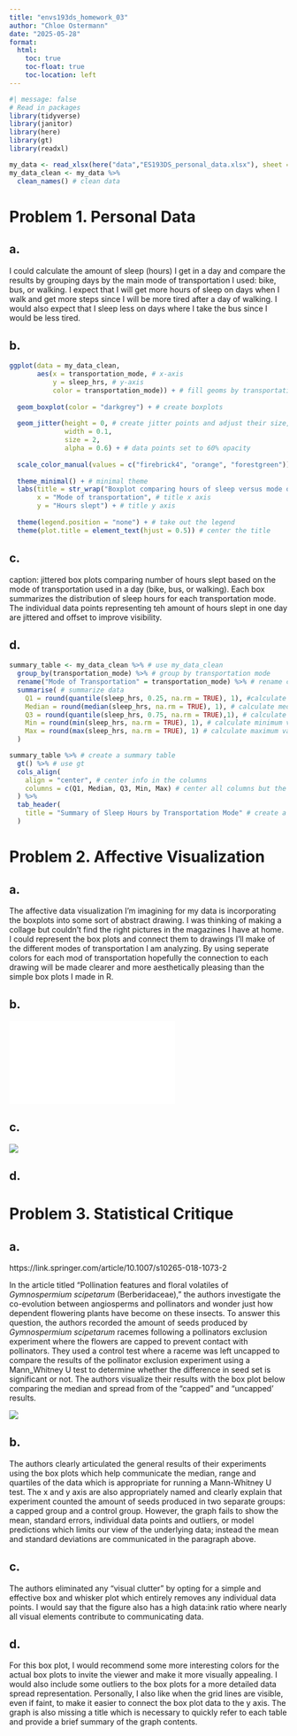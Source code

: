 ```yaml
---
title: "envs193ds_homework_03"
author: "Chloe Ostermann"
date: "2025-05-28"
format: 
  html: 
    toc: true
    toc-float: true
    toc-location: left
---
```


```r

#| message: false
# Read in packages
library(tidyverse)
library(janitor)
library(here)
library(gt)
library(readxl)

my_data <- read_xlsx(here("data","ES193DS_personal_data.xlsx"), sheet = "Sheet1") # read in data
my_data_clean <- my_data %>% 
  clean_names() # clean data

```

# Problem 1. Personal Data

## a.

I could calculate the amount of sleep (hours) I get in a day and compare the results by grouping days by the main mode of transportation I used: bike, bus, or walking. I expect that I will get more hours of sleep on days when I walk and get more steps since I will be more tired after a day of walking. I would also expect that I sleep less on days where I take the bus since I would be less tired.

## b.

```r

ggplot(data = my_data_clean, 
       aes(x = transportation_mode, # x-axis
           y = sleep_hrs, # y-axis
           color = transportation_mode)) + # fill geoms by transportation mode
  
  geom_boxplot(color = "darkgrey") + # create boxplots
  
  geom_jitter(height = 0, # create jitter points and adjust their size, width, and opacity
              width = 0.1,
              size = 2,
              alpha = 0.6) + # data points set to 60% opacity
  
  scale_color_manual(values = c("firebrick4", "orange", "forestgreen")) + # set custom colors
  
  theme_minimal() + # minimal theme
  labs(title = str_wrap("Boxplot comparing hours of sleep versus mode of transportation used in a day", width = 60), #wrap title so it doesn't get cut off
       x = "Mode of transportation", # title x axis
       y = "Hours slept") + # title y axis
  
  theme(legend.position = "none") + # take out the legend
  theme(plot.title = element_text(hjust = 0.5)) # center the title

```

## c.

caption: jittered box plots comparing number of hours slept based on the mode of transportation used in a day (bike, bus, or walking). Each box summarizes the distribution of sleep hours for each transportation mode. The individual data points representing teh amount of hours slept in one day are jittered and offset to improve visibility.

## d.

```r

summary_table <- my_data_clean %>% # use my_data_clean
  group_by(transportation_mode) %>% # group by transportation mode
  rename("Mode of Transportation" = transportation_mode) %>% # rename column 1
  summarise( # summarize data
    Q1 = round(quantile(sleep_hrs, 0.25, na.rm = TRUE), 1), #calculate 1st quartile
    Median = round(median(sleep_hrs, na.rm = TRUE), 1), # calculate median
    Q3 = round(quantile(sleep_hrs, 0.75, na.rm = TRUE),1), # calculate third quartile
    Min = round(min(sleep_hrs, na.rm = TRUE), 1), # calculate minimum value
    Max = round(max(sleep_hrs, na.rm = TRUE), 1) # calculate maximum value
  )

summary_table %>% # create a summary table
  gt() %>% # use gt
  cols_align(
    align = "center", # center info in the columns
    columns = c(Q1, Median, Q3, Min, Max) # center all columns but the first column
  ) %>%
  tab_header( 
    title = "Summary of Sleep Hours by Transportation Mode" # create a title
  )

```

# Problem 2. Affective Visualization

## a.

The affective data visualization I'm imagining for my data is incorporating the boxplots into some sort of abstract drawing. I was thinking of making a collage but couldn't find the right pictures in the magazines I have at home. I could represent the box plots and connect them to drawings I'll make of the different modes of transportation I am analyzing. By using seperate colors for each mod of transportation hopefully the connection to each drawing will be made clearer and more aesthetically pleasing than the simple box plots I made in R.

## b.

![](images/draft1.pdf)

## c.

![](images/draft2.jpg)

## d.

# Problem 3. Statistical Critique

## a.

https://link.springer.com/article/10.1007/s10265-018-1073-2

In the article titled "Pollination features and floral volatiles of *Gymnospermium scipetarum* (Berberidaceae)," the authors investigate the co-evolution between angiosperms and pollinators and wonder just how dependent flowering plants have become on these insects. To answer this question, the authors recorded the amount of seeds produced by *Gymnospermium scipetarum* racemes following a pollinators exclusion experiment where the flowers are capped to prevent contact with pollinators. They used a control test where a raceme was left uncapped to compare the results of the pollinator exclusion experiment using a Mann_Whitney U test to determine whether the difference in seed set is significant or not. The authors visualize their results with the box plot below comparing the median and spread from of the "capped" and "uncapped' results.

![](images/box-plot.png)

## b.

The authors clearly articulated the general results of their experiments using the box plots which help communicate the median, range and quartiles of the data which is appropriate for running a Mann-Whitney U test. The x and y axis are also appropriately named and clearly explain that experiment counted the amount of seeds produced in two separate groups: a capped group and a control group. However, the graph fails to show the mean, standard errors, individual data points and outliers, or model predictions which limits our view of the underlying data; instead the mean and standard deviations are communicated in the paragraph above.

## c.

The authors eliminated any "visual clutter" by opting for a simple and effective box and whisker plot which entirely removes any individual data points. I would say that the figure also has a high data:ink ratio where nearly all visual elements contribute to communicating data.

## d.

For this box plot, I would recommend some more interesting colors for the actual box plots to invite the viewer and make it more visually appealing. I would also include some outliers to the box plots for a more detailed data spread representation. Personally, I also like when the grid lines are visible, even if faint, to make it easier to connect the box plot data to the y axis. The graph is also missing a title which is necessary to quickly refer to each table and provide a brief summary of the graph contents.
